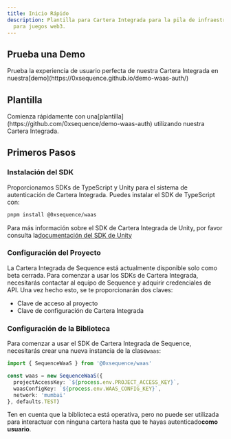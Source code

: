 ```yaml
---
title: Inicio Rápido
description: Plantilla para Cartera Integrada para la pila de infraestructura Sequence
  para juegos web3.
---
```


## Prueba una Demo

<Note>
  Prueba la experiencia de usuario perfecta de nuestra Cartera Integrada en nuestra[demo](https://0xsequence.github.io/demo-waas-auth/)
</Note>

## Plantilla

<Note>
  Comienza rápidamente con una[plantilla](https://github.com/0xsequence/demo-waas-auth) utilizando nuestra Cartera Integrada.
</Note>

## Primeros Pasos

### Instalación del SDK

Proporcionamos SDKs de TypeScript y Unity para el sistema de autenticación de Cartera Integrada. Puedes instalar el SDK de TypeScript con:

```bash
pnpm install @0xsequence/waas
```

Para más información sobre el SDK de Cartera Integrada de Unity, por favor consulta la[documentación del SDK de Unity](/sdk/unity/overview)

### Configuración del Proyecto

La Cartera Integrada de Sequence está actualmente disponible solo como beta cerrada. Para comenzar a usar los SDKs de Cartera Integrada, necesitarás contactar al equipo de Sequence y adquirir credenciales de API. Una vez hecho esto, se te proporcionarán dos claves:

* Clave de acceso al proyecto
* Clave de configuración de Cartera Integrada

### Configuración de la Biblioteca

Para comenzar a usar el SDK de Cartera Integrada de Sequence, necesitarás crear una nueva instancia de la clase`waas`:

```typescript
import { SequenceWaaS } from '@0xsequence/waas'

const waas = new SequenceWaaS({
  projectAccessKey: `${process.env.PROJECT_ACCESS_KEY}`,
  waasConfigKey: `${process.env.WAAS_CONFIG_KEY}`,
  network: 'mumbai'
}, defaults.TEST)
```

Ten en cuenta que la biblioteca está operativa, pero no puede ser utilizada para interactuar con ninguna cartera hasta que te hayas autenticado**como usuario**.
